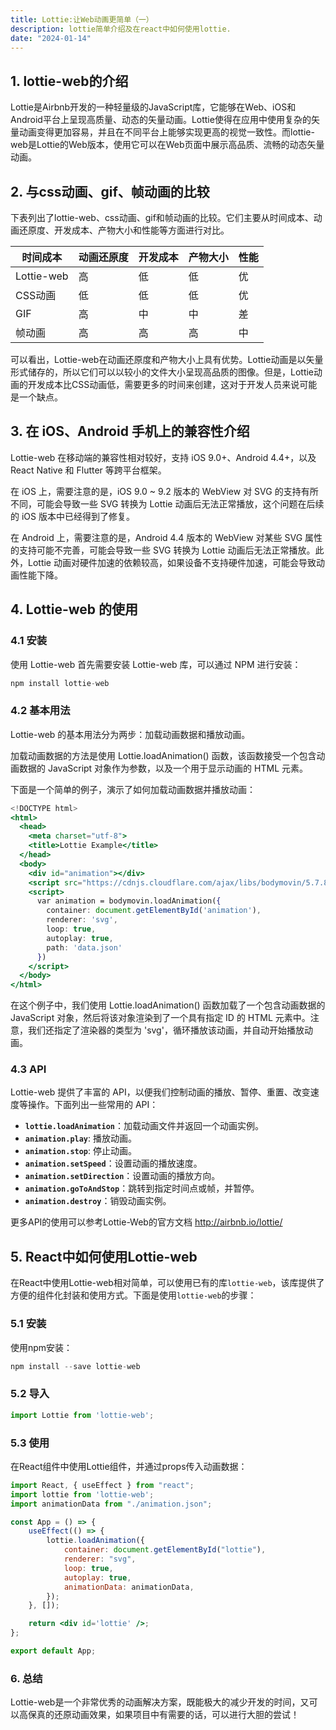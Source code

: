 ```yaml
---
title: Lottie:让Web动画更简单（一）
description: lottie简单介绍及在react中如何使用lottie.
date: "2024-01-14"
---
```


## **1. lottie-web的介绍**

Lottie是Airbnb开发的一种轻量级的JavaScript库，它能够在Web、iOS和Android平台上呈现高质量、动态的矢量动画。Lottie使得在应用中使用复杂的矢量动画变得更加容易，并且在不同平台上能够实现更高的视觉一致性。而lottie-web是Lottie的Web版本，使用它可以在Web页面中展示高品质、流畅的动态矢量动画。

## **2. 与css动画、gif、帧动画的比较**

下表列出了lottie-web、css动画、gif和帧动画的比较。它们主要从时间成本、动画还原度、开发成本、产物大小和性能等方面进行对比。

| 时间成本 | 动画还原度 | 开发成本 | 产物大小 | 性能 |
| ---------- | ----------- | --------- | ----------- | ---------- |
| Lottie-web | 高 | 低 | 低 | 优 |
| CSS动画 | 低 | 低 | 低 | 优 |
| GIF | 高 | 中 | 中 | 差 |
| 帧动画 | 高 | 高 | 高 | 中 |

可以看出，Lottie-web在动画还原度和产物大小上具有优势。Lottie动画是以矢量形式储存的，所以它们可以以较小的文件大小呈现高品质的图像。但是，Lottie动画的开发成本比CSS动画低，需要更多的时间来创建，这对于开发人员来说可能是一个缺点。

## **3. 在 iOS、Android 手机上的兼容性介绍**

Lottie-web 在移动端的兼容性相对较好，支持 iOS 9.0+、Android 4.4+，以及 React Native 和 Flutter 等跨平台框架。

在 iOS 上，需要注意的是，iOS 9.0 ~ 9.2 版本的 WebView 对 SVG 的支持有所不同，可能会导致一些 SVG 转换为 Lottie 动画后无法正常播放，这个问题在后续的 iOS 版本中已经得到了修复。

在 Android 上，需要注意的是，Android 4.4 版本的 WebView 对某些 SVG 属性的支持可能不完善，可能会导致一些 SVG 转换为 Lottie 动画后无法正常播放。此外，Lottie 动画对硬件加速的依赖较高，如果设备不支持硬件加速，可能会导致动画性能下降。

## **4. Lottie-web 的使用**

### **4.1 安装**

使用 Lottie-web 首先需要安装 Lottie-web 库，可以通过 NPM 进行安装：

```jsx
npm install lottie-web
```

### **4.2 基本用法**

Lottie-web 的基本用法分为两步：加载动画数据和播放动画。

加载动画数据的方法是使用 Lottie.loadAnimation() 函数，该函数接受一个包含动画数据的 JavaScript 对象作为参数，以及一个用于显示动画的 HTML 元素。

下面是一个简单的例子，演示了如何加载动画数据并播放动画：

```jsx
<!DOCTYPE html>
<html>
  <head>
    <meta charset="utf-8">
    <title>Lottie Example</title>
  </head>
  <body>
    <div id="animation"></div>
    <script src="https://cdnjs.cloudflare.com/ajax/libs/bodymovin/5.7.8/lottie.min.js"></script>
    <script>
      var animation = bodymovin.loadAnimation({
        container: document.getElementById('animation'),
        renderer: 'svg',
        loop: true,
        autoplay: true,
        path: 'data.json'
      })
    </script>
  </body>
</html>
```

在这个例子中，我们使用 Lottie.loadAnimation() 函数加载了一个包含动画数据的 JavaScript 对象，然后将该对象渲染到了一个具有指定 ID 的 HTML 元素中。注意，我们还指定了渲染器的类型为 'svg'，循环播放该动画，并自动开始播放动画。

### **4.3 API**

Lottie-web 提供了丰富的 API，以便我们控制动画的播放、暂停、重置、改变速度等操作。下面列出一些常用的 API：

- **`lottie.loadAnimation`**：加载动画文件并返回一个动画实例。
- **`animation.play`**: 播放动画。
- **`animation.stop`**: 停止动画。
- **`animation.setSpeed`**：设置动画的播放速度。
- **`animation.setDirection`**：设置动画的播放方向。
- **`animation.goToAndStop`**：跳转到指定时间点或帧，并暂停。
- **`animation.destroy`**：销毁动画实例。

更多API的使用可以参考Lottie-Web的官方文档 http://airbnb.io/lottie/

## **5. React中如何使用Lottie-web**

在React中使用Lottie-web相对简单，可以使用已有的库`lottie-web`，该库提供了方便的组件化封装和使用方式。下面是使用`lottie-web`的步骤：

### 5.1 安装

使用npm安装：

```jsx
npm install --save lottie-web
```

### **5.2 导入**

```jsx
import Lottie from 'lottie-web';
```

### 5.3 使用

在React组件中使用Lottie组件，并通过props传入动画数据：

```jsx
import React, { useEffect } from "react";
import lottie from 'lottie-web';
import animationData from "./animation.json";

const App = () => {
	useEffect(() => {
		lottie.loadAnimation({
			container: document.getElementById("lottie"),
			renderer: "svg",
			loop: true,
			autoplay: true,
			animationData: animationData,
		});
	}, []);

	return <div id='lottie' />;
};

export default App;
```

### **6. 总结**

Lottie-web是一个非常优秀的动画解决方案，既能极大的减少开发的时间，又可以高保真的还原动画效果，如果项目中有需要的话，可以进行大胆的尝试！